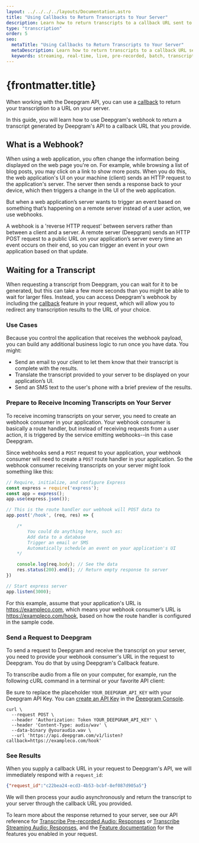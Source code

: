 ```yaml
---
layout: ../../../../layouts/Documentation.astro
title: "Using Callbacks to Return Transcripts to Your Server"
description: Learn how to return transcripts to a callback URL sent to Deepgram's API.
type: "transcription"
order: 5
seo:
  metaTitle: "Using Callbacks to Return Transcripts to Your Server"
  metaDescription: Learn how to return transcripts to a callback URL sent to Deepgram's API
  keywords: streaming, real-time, live, pre-recorded, batch, transcript, callback
---
```


# {frontmatter.title}

When working with the Deepgram API, you can use a [callback](/documentation/features/callback/) to return your transcription to a URL on your server.

In this guide, you will learn how to use Deepgram's webhook to return a transcript generated by Deepgram's API to a callback URL that you provide.

## What is a Webhook?

When using a web application, you often change the information being displayed on the web page you're on. For example, while browsing a list of blog posts, you may click on a link to show more posts. When you do this, the web application's UI on your machine (client) sends an HTTP request to the application's server. The server then sends a response back to your device, which then triggers a change in the UI of the web application. 

But when a web application’s server wants to trigger an event based on something that’s happening on a remote server instead of a user action, we use webhooks.

A webhook is a 'reverse HTTP request' between servers rather than between a client and a server. A remote server (Deepgram) sends an HTTP POST request to a public URL on your application’s server every time an event occurs on their end, so you can trigger an event in your own application based on that update.

## Waiting for a Transcript

When requesting a transcript from Deepgram, you can wait for it to be generated, but this can take a few more seconds than you might be able to wait for larger files. Instead, you can access Deepgram's webhook by including the [callback](/documentation/features/callback/) feature in your request, which will allow you to redirect any transcription results to the URL of your choice.

### Use Cases

Because you control the application that receives the webhook payload, you can build any additional business logic to run once you have data. You might:

- Send an email to your client to let them know that their transcript is complete with the results.
- Translate the transcript provided to your server to be displayed on your application’s UI.
- Send an SMS text to the user's phone with a brief preview of the results.

### Prepare to Receive Incoming Transcripts on Your Server

To receive incoming transcripts on your server, you need to create an webhook consumer in your application. Your webhook consumer is basically a route handler, but instead of receiving requests from a user action, it is triggered by the service emitting webhooks--in this case Deepgram.

Since webhooks send a `POST` request to your application, your webhook consumer will need to create a `POST` route handler in your application. So the webhook consumer receiving transcripts on your server might look something like this:

<CodeGroup title="Example">

<CodeBlock label="node" active>

```js
// Require, initialize, and configure Express
const express = require('express');
const app = express();
app.use(express.json());

// This is the route handler our webhook will POST data to
app.post('/hook', (req, res) => {

    /*
        You could do anything here, such as:
        Add data to a database
        Trigger an email or SMS
        Automatically schedule an event on your application's UI
    */

	console.log(req.body); // See the data
	res.status(200).end(); // Return empty response to server
})

// Start express server
app.listen(3000);
```

</CodeBlock>

</CodeGroup>

For this example, assume that your application's URL is https://exampleco.com, which means your webhook consumer’s URL is https://exampleco.com/hook, based on how the route handler is configured in the sample code.

### Send a Request to Deepgram

To send a request to Deepgram and receive the transcript on your server, you need to provide your webhook consumer's URL in the request to Deepgram. You do that by using Deepgram's Callback feature. 

To transcribe audio from a file on your computer, for example, run the following cURL command in a terminal or your favorite API client:

<Alert type="info">

Be sure to replace the placeholder `YOUR_DEEPGRAM_API_KEY` with your Deepgram API Key. You can [create an API Key](/documentation/getting-started/authentication/#create-an-api-key) in the [Deepgram Console](https://console.deepgram.com).

</Alert>

<CodeGroup title="curl">

<CodeBlock label="curl" active>

```curl
curl \
  --request POST \
  --header 'Authorization: Token YOUR_DEEPGRAM_API_KEY' \
  --header 'Content-Type: audio/wav' \
  --data-binary @youraudio.wav \
  --url 'https://api.deepgram.com/v1/listen?callback=https://exampleco.com/hook'
```

</CodeBlock>

</CodeGroup>

### See Results

When you supply a callback URL in your request to Deepgram's API, we will immediately respond with a `request_id`:

```json
{"request_id":"c22bea24-ecd3-4b53-bcbf-8ef087d905a5"}
```

We will then process your audio asynchronously and return the transcript to your server through the callback URL you provided.

To learn more about the response returned to your server, see our API reference for [Transcribe Pre-recorded Audio: Responses](/api-reference/#transcription-prerecorded-responses) or [Transcribe Streaming Audio: Responses](/api-reference/#transcription-streaming-responses), and the [Feature documentation](/documentation/features/) for the features you enabled in your request.